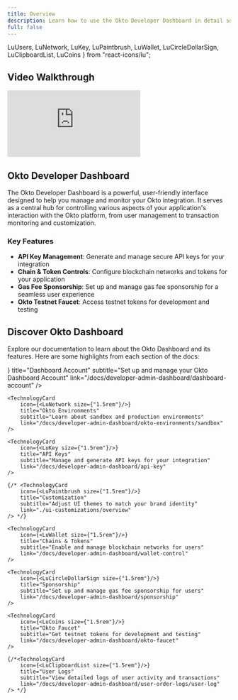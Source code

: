 ```yaml
---
title: Overview
description: Learn how to use the Okto Developer Dashboard in detail so you can get started with building on Okto in no time!
full: false
---
```


  LuUsers, 
  LuNetwork,
  LuKey, 
  LuPaintbrush, 
  LuWallet,
  LuCircleDollarSign,
  LuClipboardList,
  LuCoins
} from "react-icons/lu";

<AIMarkdownComponent isIndex={true} />

## **Video Walkthrough**

<div className="mb-8">
  <iframe
    className="w-full aspect-video rounded-lg"
    src="https://www.loom.com/embed/7af00e073f2446658a02370d378570a1?sid=66927f22-d482-4124-b218-0a2f8e5a73a0"
    frameBorder="0"
    allowFullScreen
  ></iframe>
</div>

## Okto Developer Dashboard

The Okto Developer Dashboard is a powerful, user-friendly interface designed to help you manage and monitor your Okto integration. It serves as a central hub for controlling various aspects of your application's interaction with the Okto platform, from user management to transaction monitoring and customization.

### Key Features
   
* **API Key Management**: Generate and manage secure API keys for your integration
* **Chain & Token Controls**: Configure blockchain networks and tokens for your application
* **Gas Fee Sponsorship**: Set up and manage gas fee sponsorship for a seamless user experience
* **Okto Testnet Faucet**: Access testnet tokens for development and testing

## **Discover Okto Dashboard**

Explore our documentation to learn about the Okto Dashboard and its features. Here are some highlights from each section of the docs:

<div className="grid grid-cols-1 md:grid-cols-2 gap-3 md:gap-6 lg:gap-8">
    <TechnologyCard 
        icon={<LuUsers size={"1.5rem"}/>}
        title="Dashboard Account" 
        subtitle="Set up and manage your Okto Dashboard Account"
        link="/docs/developer-admin-dashboard/dashboard-account"
    />

    <TechnologyCard 
        icon={<LuNetwork size={"1.5rem"}/>}
        title="Okto Environments" 
        subtitle="Learn about sandbox and production environments"
        link="/docs/developer-admin-dashboard/okto-environments/sandbox"
    />

    <TechnologyCard 
        icon={<LuKey size={"1.5rem"}/>}
        title="API Keys" 
        subtitle="Manage and generate API keys for your integration"
        link="/docs/developer-admin-dashboard/api-key"
    />

    {/* <TechnologyCard 
        icon={<LuPaintbrush size={"1.5rem"}/>}
        title="Customization" 
        subtitle="Adjust UI themes to match your brand identity"
        link="./ui-customizations/overview"
    /> */}

    <TechnologyCard 
        icon={<LuWallet size={"1.5rem"}/>}
        title="Chains & Tokens" 
        subtitle="Enable and manage blockchain networks for users"
        link="/docs/developer-admin-dashboard/wallet-control"
    />

    <TechnologyCard 
        icon={<LuCircleDollarSign size={"1.5rem"}/>}
        title="Sponsorship" 
        subtitle="Set up and manage gas fee sponsorship for users"
        link="/docs/developer-admin-dashboard/sponsorship"
    />

    <TechnologyCard 
        icon={<LuCoins size={"1.5rem"}/>}
        title="Okto Faucet" 
        subtitle="Get testnet tokens for development and testing"
        link="/docs/developer-admin-dashboard/okto-faucet"
    />

    {/*<TechnologyCard 
        icon={<LuClipboardList size={"1.5rem"}/>}
        title="User Logs" 
        subtitle="View detailed logs of user activity and transactions"
        link="/docs/developer-admin-dashboard/user-order-logs/user-log"
    /> */}
</div>

